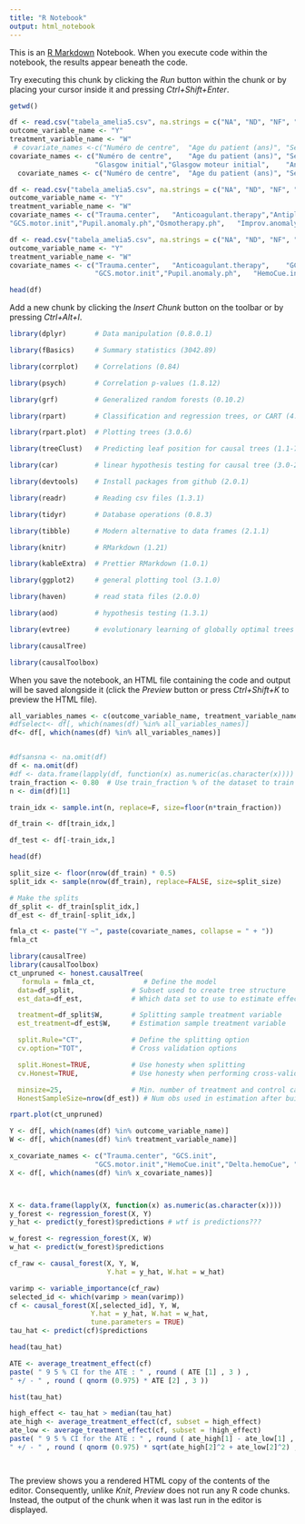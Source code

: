 ```yaml
---
title: "R Notebook"
output: html_notebook
---
```


This is an [R Markdown](http://rmarkdown.rstudio.com) Notebook. When you execute code within the notebook, the results appear beneath the code. 

Try executing this chunk by clicking the *Run* button within the chunk or by placing your cursor inside it and pressing *Ctrl+Shift+Enter*. 
```r
getwd()
```

```r
df <- read.csv("tabela_amelia5.csv", na.strings = c("NA", "ND", "NF", "NR","")  )
outcome_variable_name <- "Y"
treatment_variable_name <- "W"
 # covariate_names <-c("Numéro de centre",	"Age du patient (ans)",	"Sexe",	"BMI"	,	"Casque",	"Gants",	"Éjection du véhicule",	"Passager décédé dans le même véhicule", "Chute", "Amputation"	,"Fracas du bassin"	,"Brulûre","Surface corporelle brulée",	"Annoncé comme instable	ASA-PS", "Traitement anticoagulant",	"Traitement antiagrégants"	,"Glasgow initial","Glasgow moteur initial",	"Anomalie pupillaire (Pré-hospitalier)",	"Suspicion d atteinte neurologique à l examen	Mannitol / SSH", "Arrêt cardio-respiratoire (massage)",	"Pression Artérielle Systolique (PAS) à l arrivée du SMUR","Pression Artérielle Diastolique (PAD) à l arrivée du SMUR",	"Fréquence cardiaque (FC) à l arrivée du SMUR",	"Pression Artérielle Systolique (PAS) minimum",	"Pression Artérielle Diastolique (PAD) minimum",	"Fréquence cardiaque (FC) maximum",	"Lactates pré-hospitalier"	,"Cristalloïdes",	"Colloïdes",	"Hémocue initial",	"Hémocue, à l arrivée hôpital par équipe hôpital",	"Delta Hémocue	Catécholamines	SpO2 min", "Score de Glasgow en phase hospitalière",	"Glasgow moteur",	"Anomalie pupillaire (Phase hospitalière)"	,"FC en phase hospitalière",	"Pression Artérielle Systolique - PAS",	"Pression Artérielle Diastolique - PAD")
covariate_names <- c("Numéro de centre",	"Age du patient (ans)",	"Sexe",
                     "Glasgow initial","Glasgow moteur initial",	"Anomalie pupillaire (Pré-hospitalier)")
  covariate_names <- c("Numéro de centre",	"Age du patient (ans)",	"Sexe",	"BMI", "Fracas du bassin"	,"Brulûre","Surface corporelle brulée",	"Annoncé comme instable	ASA-PS", "Traitement anticoagulant",	"Traitement antiagrégants"	,"Glasgow initial","Glasgow moteur initial",	"Anomalie pupillaire (Pré-hospitalier)")
```
```r
df <- read.csv("tabela_amelia5.csv", na.strings = c("NA", "ND", "NF", "NR","")  )
outcome_variable_name <- "Y"
treatment_variable_name <- "W"
covariate_names <- c("Trauma.center",	"Anticoagulant.therapy","Antiplatelet.therapy",	"GCS.init",
"GCS.motor.init","Pupil.anomaly.ph","Osmotherapy.ph",	"Improv.anomaly.osmo","Cardiac.arrest.ph","SBP.ph","DBP.ph",	  "HR.ph",	"SBP.ph.min",	"DBP.ph.min",	"HR.ph.max",	"Cristalloid.volume",	"Colloid.volume","HemoCue.init","Delta.hemoCue","Vasopressor.therapy",	"SpO2.ph.min",	"Medcare.time.ph",	"GCS",	"GCS.motor",	"Pupil.anomaly",	"TCD.PI.max",	"FiO2",	"Neurosurgery.day0",	"IGS.II",	"Temperature.min",	"W",	"TBI",	"Osmotherapy",	"IICP",	"EVD",	"Decompressive.craniectomy",	"Y",	"AIS.head",	"AIS.face",	"AIS.external",	"ISS",	"Shock.index.ph",	"Delta.shock.index")

```




```r
df <- read.csv("tabela_amelia5.csv", na.strings = c("NA", "ND", "NF", "NR","")  )
outcome_variable_name <- "Y"
treatment_variable_name <- "W"
covariate_names <- c("Trauma.center",	"Anticoagulant.therapy",	"GCS.init",
                     "GCS.motor.init","Pupil.anomaly.ph",	"HemoCue.init","Delta.hemoCue", "Delta.shock.index", "ISS")

head(df)
```

Add a new chunk by clicking the *Insert Chunk* button on the toolbar or by pressing *Ctrl+Alt+I*.
```r
library(dplyr)       # Data manipulation (0.8.0.1)

library(fBasics)     # Summary statistics (3042.89)

library(corrplot)    # Correlations (0.84)

library(psych)       # Correlation p-values (1.8.12)

library(grf)         # Generalized random forests (0.10.2)

library(rpart)       # Classification and regression trees, or CART (4.1-13)

library(rpart.plot)  # Plotting trees (3.0.6)

library(treeClust)   # Predicting leaf position for causal trees (1.1-7)

library(car)         # linear hypothesis testing for causal tree (3.0-2)

library(devtools)    # Install packages from github (2.0.1)

library(readr)       # Reading csv files (1.3.1)

library(tidyr)       # Database operations (0.8.3)

library(tibble)      # Modern alternative to data frames (2.1.1)

library(knitr)       # RMarkdown (1.21)

library(kableExtra)  # Prettier RMarkdown (1.0.1)

library(ggplot2)     # general plotting tool (3.1.0)

library(haven)       # read stata files (2.0.0)

library(aod)         # hypothesis testing (1.3.1)

library(evtree)      # evolutionary learning of globally optimal trees (1.0-7)

library(causalTree)

library(causalToolbox)

```

When you save the notebook, an HTML file containing the code and output will be saved alongside it (click the *Preview* button or press *Ctrl+Shift+K* to preview the HTML file).
```r
all_variables_names <- c(outcome_variable_name, treatment_variable_name, covariate_names)
#dfselect<- df[, which(names(df) %in% all_variables_names)]
df<- df[, which(names(df) %in% all_variables_names)]


#dfsansna <- na.omit(df)
df <- na.omit(df)
#df <- data.frame(lapply(df, function(x) as.numeric(as.character(x))))
train_fraction <- 0.80  # Use train_fraction % of the dataset to train our models
n <- dim(df)[1]

train_idx <- sample.int(n, replace=F, size=floor(n*train_fraction))

df_train <- df[train_idx,]

df_test <- df[-train_idx,]

head(df)
```

```r
split_size <- floor(nrow(df_train) * 0.5)
split_idx <- sample(nrow(df_train), replace=FALSE, size=split_size)

# Make the splits
df_split <- df_train[split_idx,]
df_est <- df_train[-split_idx,]
```


```r
fmla_ct <- paste("Y ~", paste(covariate_names, collapse = " + "))
fmla_ct
```


```r
library(causalTree)
library(causalToolbox)
ct_unpruned <- honest.causalTree(
   formula = fmla_ct,            # Define the model
  data=df_split,              # Subset used to create tree structure
  est_data=df_est,            # Which data set to use to estimate effects

  treatment=df_split$W,       # Splitting sample treatment variable
  est_treatment=df_est$W,     # Estimation sample treatment variable

  split.Rule="CT",            # Define the splitting option
  cv.option="TOT",            # Cross validation options

  split.Honest=TRUE,          # Use honesty when splitting
  cv.Honest=TRUE,             # Use honesty when performing cross-validation

  minsize=25,                 # Min. number of treatment and control cases in each leaf
  HonestSampleSize=nrow(df_est)) # Num obs used in estimation after building the tree
```
```r
rpart.plot(ct_unpruned)
```



```r

Y <- df[, which(names(df) %in% outcome_variable_name)]
W <- df[, which(names(df) %in% treatment_variable_name)]

x_covariate_names <- c("Trauma.center", "GCS.init",
                     "GCS.motor.init","HemoCue.init","Delta.hemoCue", "Delta.shock.index", "ISS")
X <- df[, which(names(df) %in% x_covariate_names)]



X <- data.frame(lapply(X, function(x) as.numeric(as.character(x))))
y_forest <- regression_forest(X, Y)
y_hat <- predict(y_forest)$predictions # wtf is predictions???

w_forest <- regression_forest(X, W)
w_hat <- predict(w_forest)$predictions

cf_raw <- causal_forest(X, Y, W,
                        Y.hat = y_hat, W.hat = w_hat)

varimp <- variable_importance(cf_raw)
selected_id <- which(varimp > mean(varimp))
cf <- causal_forest(X[,selected_id], Y, W,
                    Y.hat = y_hat, W.hat = w_hat,
                    tune.parameters = TRUE)
tau_hat <- predict(cf)$predictions

head(tau_hat)
```


```r
ATE <- average_treatment_effect(cf)
paste( " 9 5 % CI for the ATE : " , round ( ATE [1] , 3 ) ,
" +/ - " , round ( qnorm (0.975) * ATE [2] , 3 ))
```
```r
hist(tau_hat)
```


```r
high_effect <- tau_hat > median(tau_hat)
ate_high <- average_treatment_effect(cf, subset = high_effect)
ate_low <- average_treatment_effect(cf, subset = !high_effect)
paste( " 9 5 % CI for the ATE : " , round ( ate_high[1] - ate_low[1] , 3 ) ,
" +/ - " , round ( qnorm (0.975) * sqrt(ate_high[2]^2 + ate_low[2]^2) , 3 ))

```


```r
```


```r
```

The preview shows you a rendered HTML copy of the contents of the editor. Consequently, unlike *Knit*, *Preview* does not run any R code chunks. Instead, the output of the chunk when it was last run in the editor is displayed.
